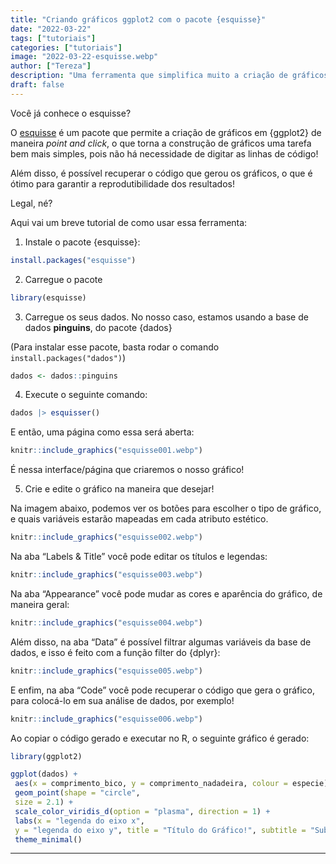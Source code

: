 ```yaml
---
title: "Criando gráficos ggplot2 com o pacote {esquisse}"
date: "2022-03-22"
tags: ["tutoriais"]
categories: ["tutoriais"]
image: "2022-03-22-esquisse.webp"
author: ["Tereza"]
description: "Uma ferramenta que simplifica muito a criação de gráficos em ggplot2"
draft: false
---
```


Você já conhece o esquisse?

O [esquisse](https://cran.r-project.org/web/packages/esquisse/vignettes/get-started.html) é um pacote que permite a criação de gráficos em {ggplot2} de maneira *point and click*, o que torna a construção de gráficos uma tarefa bem mais simples, pois não há necessidade de digitar as linhas de código!

Além disso, é possível recuperar o código que gerou os gráficos, o que é ótimo para garantir a reprodutibilidade dos resultados!

Legal, né?

Aqui vai um breve tutorial de como usar essa ferramenta:

1.  Instale o pacote {esquisse}:

```r
install.packages("esquisse")
```

2.  Carregue o pacote

```r
library(esquisse)
```

3.  Carregue os seus dados. No nosso caso, estamos usando a base de dados **pinguins**, do pacote {dados}

(Para instalar esse pacote, basta rodar o comando `install.packages("dados")`)

```r
dados <- dados::pinguins
```

4.  Execute o seguinte comando:

```r
dados |> esquisser()
```

E então, uma página como essa será aberta:

```r
knitr::include_graphics("esquisse001.webp")
```

É nessa interface/página que criaremos o nosso gráfico!

5.  Crie e edite o gráfico na maneira que desejar!

Na imagem abaixo, podemos ver os botões para escolher o tipo de gráfico, e quais variáveis estarão mapeadas em cada atributo estético.

```r
knitr::include_graphics("esquisse002.webp")
```

Na aba "Labels & Title" você pode editar os títulos e legendas:

```r
knitr::include_graphics("esquisse003.webp")
```

Na aba "Appearance" você pode mudar as cores e aparência do gráfico, de maneira geral:

```r
knitr::include_graphics("esquisse004.webp")
```

Além disso, na aba "Data" é possível filtrar algumas variáveis da base de dados, e isso é feito com a função filter do {dplyr}:

```r
knitr::include_graphics("esquisse005.webp")
```

E enfim, na aba "Code" você pode recuperar o código que gera o gráfico, para colocá-lo em sua análise de dados, por exemplo!

```r
knitr::include_graphics("esquisse006.webp")
```

Ao copiar o código gerado e executar no R, o seguinte gráfico é gerado:

```r
library(ggplot2)

ggplot(dados) +
 aes(x = comprimento_bico, y = comprimento_nadadeira, colour = especie) +
 geom_point(shape = "circle", 
 size = 2.1) +
 scale_color_viridis_d(option = "plasma", direction = 1) +
 labs(x = "legenda do eixo x", 
 y = "legenda do eixo y", title = "Título do Gráfico!", subtitle = "Subtítulo do Gráfico!") +
 theme_minimal()
```

------------------------------------------------------------------------
